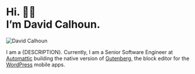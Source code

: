 
# Hi. 👋🏻 <br /> I’m David Calhoun.

![David Calhoun](/david.jpg)

I am a {DESCRIPTION}. Currently, I am a Senior Software Engineer at [Automattic](https://automattic.com/) building the native version of [Gutenberg](https://github.com/WordPress/gutenberg), the block editor for the [WordPress](https://wordpress.org) mobile apps.
